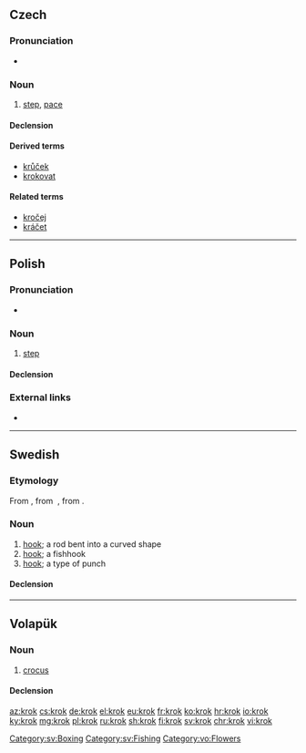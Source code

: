 {{also|krök}}
==Czech==

===Pronunciation===
* {{audio|Cs-krok.ogg|audio|lang=cs}}

===Noun===
{{cs-noun|g=m}}

# [[step]], [[pace]]

====Declension====
{{cs-decl-noun-auto|mi|kr|o|k}}

====Derived terms====
* [[krůček]] {{g|m}}
* [[krokovat]]

====Related terms====
* [[kročej]] {{g|m}}
* [[kráčet]]

----

==Polish==

===Pronunciation===
* {{audio|Pl-krok.ogg|audio|lang=pl}}

===Noun===
{{pl-noun|m}}

# [[step]]

====Declension====
{{pl-decl-noun-masc-inani|kro|k|u}}

===External links===
* {{R:PWN}}

----

==Swedish==

===Etymology===
From {{etyl|non|sv}} {{term|krókr||hook|lang=non}}, from {{etyl|gem-pro|sv}} {{term|lang=gem-pro|*krōkaz}}, from {{etyl|ine-pro|sv}} {{m|ine-pro|*ger-}}.

===Noun===
{{sv-noun|c}}

# [[hook]]; a rod bent into a curved shape
# [[hook]]; a fishhook
# [[hook]]; a type of punch

====Declension====
{{sv-noun-reg-ar}}

[[Category:sv:Boxing]]
[[Category:sv:Fishing]]

----

==Volapük==

===Noun===
{{vo-noun}}

# [[crocus]]

====Declension====
{{vo-decl-noun}}

[[Category:vo:Flowers]]

[[az:krok]]
[[cs:krok]]
[[de:krok]]
[[el:krok]]
[[eu:krok]]
[[fr:krok]]
[[ko:krok]]
[[hr:krok]]
[[io:krok]]
[[ky:krok]]
[[mg:krok]]
[[pl:krok]]
[[ru:krok]]
[[sh:krok]]
[[fi:krok]]
[[sv:krok]]
[[chr:krok]]
[[vi:krok]]